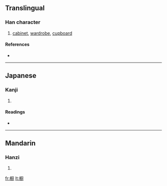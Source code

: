 {{also|櫥}}
==Translingual==

===Han character===
{{Han char|rn=75|rad=木|as=12|sn=16|four=|canj=木一一戈 (DMMI), X木一一戈 (XDMMI)}}

# [[cabinet]], [[wardrobe]], [[cupboard]]

====References====
* {{Han ref|kx=0555.311|dkj=15621|hdz=21289.080|uh=6A71|ud=27249}}

----

==Japanese==

===Kanji===
{{ja-kanji|grade=|rs=木12}}

# {{defn|Japanese}}

====Readings====
* {{ja-readings|on=[[ず]] (zu), [[ちゅう]] (chū), [[ちゅ]] (chu)|kun=[[くりや]] (kuriya)}}

----

==Mandarin==

===Hanzi===
{{cmn-hanzi|tra=櫥|pin=[[chú]] ([[chu2]])|wg=ch'u<sup>2</sup>}}

# {{defn|Mandarin}}

[[fr:橱]]
[[lt:橱]]